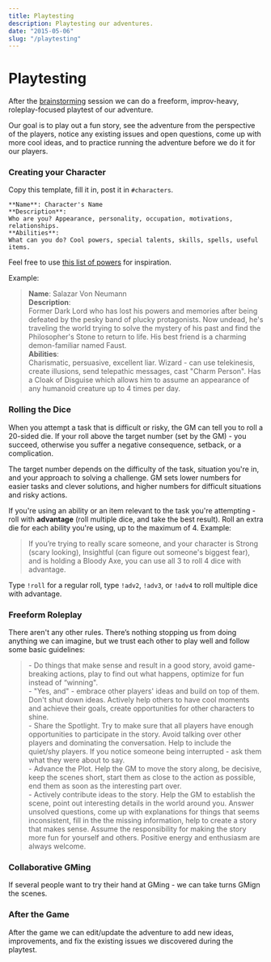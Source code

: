```yaml
---
title: Playtesting
description: Playtesting our adventures.
date: "2015-05-06"
slug: "/playtesting"
---
```


# Playtesting
After the [brainstorming](/writers-room) session we can do a freeform, improv-heavy, roleplay-focused playtest of our adventure. 

Our goal is to play out a fun story, see the adventure from the perspective of the players, notice any existing issues and open questions, come up with more cool ideas, and to practice running the adventure before we do it for our players.

<!-- ## Before the Game
We can invite the people who haven't played the adventure before, or the authors can playtest it between themselves (if they don't mind knowing the spoilers). We create our characters, one person volunteers to be a GM, and we play through our adventure.  -->

### Creating your Character
Copy this template, fill it in, post it in `#characters`.
```
**Name**: Character's Name
**Description**: 
Who are you? Appearance, personality, occupation, motivations, relationships.
**Abilities**:
What can you do? Cool powers, special talents, skills, spells, useful items.
```
<!-- Profession -->

Feel free to use [this list of powers](https://playmirage.io/all-powers) for inspiration.


Example:
> **Name**: Salazar Von Neumann  
> **Description**:  
Former Dark Lord who has lost his powers and memories after being defeated by the pesky band of plucky protagonists. Now undead, he's traveling the world trying to solve the mystery of his past and find the Philosopher's Stone to return to life. His best friend is a charming demon-familiar named Faust.  
> **Abilities**:  
Charismatic, persuasive, excellent liar. Wizard - can use telekinesis, create illusions, send telepathic messages, cast "Charm Person". Has a Cloak of Disguise which allows him to assume an appearance of any humanoid creature up to 4 times per day.

### Rolling the Dice
When you attempt a task that is difficult or risky, the GM can tell you to roll a 20-sided die. If your roll above the target number (set by the GM) - you succeed, otherwise you suffer a negative consequence, setback, or a complication.

The target number depends on the difficulty of the task, situation you're in, and your approach to solving a challenge. GM sets lower numbers for easier tasks and clever solutions, and higher numbers for difficult situations and risky actions.

If you're using an ability or an item relevant to the task you're attempting - roll with **advantage** (roll multiple dice, and take the best result). Roll an extra die for each ability you're using, up to the maximum of 4. Example:
> If you’re trying to really scare someone, and your character is Strong (scary looking), Insightful (can figure out someone's biggest fear), and is holding a Bloody Axe, you can use all 3 to roll 4 dice with advantage.  
<!-- > If you're trying to break into someone's office, and your character is Stealthy, has Lockpicks, and can use Telekinesis (or a trained pet) to open the window from another side, all of those will give you an advantage. -->

Type `!roll` for a regular roll, type `!adv2`, `!adv3`, or `!adv4` to roll multiple dice with advantage.


<!-- 
If you're using an ability or an item relevant to the task you're attempting - roll with advantage (roll two dice and take the best result). 

Type `!roll` in the chat for a regular roll, type `!adv` to roll with advantage.
 -->
<!-- 
 doing something your character is good at (
   
The target number represents your likelihood of success, it depends on the difficulty of the task, situation you're in, and your approach to solving a challenge. GM sets lower target numbers for easier tasks and clever solutions, and higher numbers for difficult situations and risky actions. If you saw characters in a movie attempt something like this, would you expect it to work?
 -->

<!-- 
If you're using an ability or an item relevant to the task you're attempting - roll with advantage (roll multiple dice, and take the best result). Roll an extra die for each ability you're using, up to the maximum of 4.

Example:
> If you’re trying to really scare someone, and your character is Strong (scary looking), Insightful (can figure out someone's biggest fear), and is holding a Bloody Axe, you can use all 3 to roll 4 dice with advantage.  
> If you're trying to break into someone's office, and your character is Stealthy, has Lockpicks, and can use Telekinesis (or a trained pet) to open the window from another side, all of those will give you an advantage.

Type `!roll` for a regular roll, type `!adv2`, `!adv3`, or `!adv4` to roll multiple dice with advantage.

 -->

### Freeform Roleplay
There aren't any other rules. There’s nothing stopping us from doing anything we can imagine, but we trust each other to play well and follow some basic guidelines:

 > \- Do things that make sense and result in a good story, avoid game-breaking actions, play to find out what happens, optimize for fun instead of “winning".  
 \- "Yes, and" - embrace other players' ideas and build on top of them. Don't shut down ideas. Actively help others to have cool moments and achieve their goals, create opportunities for other characters to shine.  
\- Share the Spotlight. Try to make sure that all players have enough opportunities to participate in the story. Avoid talking over other players and dominating the conversation. Help to include the quiet/shy players. If you notice someone being interrupted - ask them what they were about to say.  
\- Advance the Plot. Help the GM to move the story along, be decisive, keep the scenes short, start them as close to the action as possible, end them as soon as the interesting part over.  
\- Actively contribute ideas to the story. Help the GM to establish the scene, point out interesting details in the world around you. Answer unsolved questions, come up with explanations for things that seems inconsistent, fill in the the missing information, help to create a story that makes sense. Assume the responsibility for making the story more fun for yourself and others. Positive energy and enthusiasm are always welcome.

### Collaborative GMing
If several people want to try their hand at GMing - we can take turns GMign the scenes.



<!-- 
If the GM has trouble figuring out what happens next, they can ask other players for suggestions, or even tap out and let someone else continue the story. 
### Take Turns GMing

## During the Game
Since running the first draft of an adventure is hard, during the game all players help the GM by actively contributing to the story, introducing new ideas, and filling in the missing information. If the GM has trouble figuring out what happens next, they can ask other players for suggestions, or even tap out and let someone else continue the story. When necessary, we can pause between the scenes for a quick brainstorm and figure things out together.

 When necessary, we can pause between the scenes for a quick brainstorm and figure things out together.

If the current GM has trouble figuring out what happens next, they can ask other players for suggestions, or tap out and let someone else continue the story. When necessary, we can pause between the scenes for a quick brainstorm and figure things out together.

-->
### After the Game
After the game we can edit/update the adventure to add new ideas, improvements, and fix the existing issues we discovered during the playtest.
